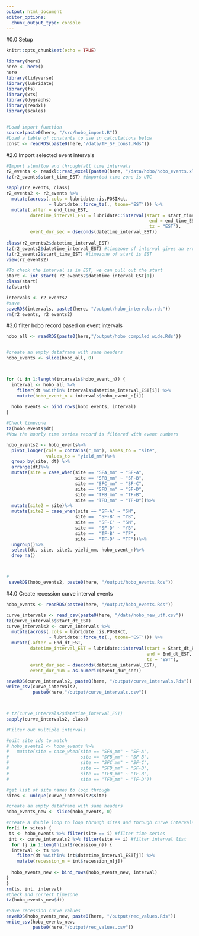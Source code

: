 ```yaml
---
output: html_document
editor_options: 
  chunk_output_type: console
---
```


#0.0 Setup
```r
knitr::opts_chunk$set(echo = TRUE)

library(here)
here <- here()
here
library(tidyverse)
library(lubridate)
library(fs)
library(xts)
library(dygraphs)
library(readxl)
library(scales)


#Load import function
source(paste0(here, "/src/hobo_import.R"))
#Load a table of constants to use in calculations below
const <- readRDS(paste0(here,"/data/TF_SF_const.Rds"))
```



#2.0 Import selected event intervals
```r
#Import stemflow and throughfall time intervals
r2_events <- readxl::read_excel(paste0(here, "/data/hobo/hobo_events.xlsx"))
tz(r2_events$start_time_EST) #imported time zone is UTC

sapply(r2_events, class)
r2_events2 <- r2_events %>% 
  mutate(across(.cols = lubridate::is.POSIXct,
                ~ lubridate::force_tz(., tzone='EST'))) %>% 
  mutate(.after = end_time_EST,
         datetime_interval_EST = lubridate::interval(start = start_time_EST,
                                                      end = end_time_EST,
                                                      tz = "EST"),
         event_dur_sec = dseconds(datetime_interval_EST))
  
class(r2_events2$datetime_interval_EST)
tz(r2_events2$datetime_interval_EST) #timezone of interval gives an error
tz(r2_events2$start_time_EST) #timezone of start is EST
view(r2_events2)    

#To check the interval is in EST, we can pull out the start
start <- int_start( r2_events2$datetime_interval_EST[1])
class(start)
tz(start)

intervals <- r2_events2
#save
saveRDS(intervals, paste0(here, "/output/hobo_intervals.rds"))
rm(r2_events, r2_events2)
```


#3.0 filter hobo record based on event intervals
```r
hobo_all <- readRDS(paste0(here,"/output/hobo_compiled_wide.Rds"))


#create an empty dataframe with same headers
hobo_events <- slice(hobo_all, 0) 



for (i in 1:length(intervals$hobo_event_n)) {
  interval <- hobo_all %>%
    filter(dt %within% intervals$datetime_interval_EST[i]) %>% 
    mutate(hobo_event_n = intervals$hobo_event_n[i])
  
  hobo_events <- bind_rows(hobo_events, interval)
}

#Check timezone
tz(hobo_events$dt)
#Now the hourly time series record is filtered with event numbers

hobo_events2 <- hobo_events%>%
  pivot_longer(cols = contains("_mm"), names_to = "site", 
               values_to = "yield_mm")%>%
  group_by(site, dt) %>% 
  arrange(dt)%>% 
  mutate(site = case_when(site == "SFA_mm" ~ "SF-A",
                          site == "SFB_mm" ~ "SF-B",
                          site == "SFC_mm" ~ "SF-C",
                          site == "SFD_mm" ~ "SF-D",
                          site == "TFB_mm" ~ "TF-B",
                          site == "TFD_mm" ~ "TF-D"))%>%
  mutate(site2 = site)%>%
  mutate(site2 = case_when(site == "SF-A" ~ "SM",
                          site ==  "SF-B" ~ "YB",
                          site ==  "SF-C" ~ "SM",
                          site ==  "SF-D" ~ "YB",
                          site ==  "TF-B" ~ "TF",
                          site ==  "TF-D" ~ "TF"))%>%
  ungroup()%>% 
  select(dt, site, site2, yield_mm, hobo_event_n)%>%
  drop_na()



# 
 saveRDS(hobo_events2, paste0(here, "/output/hobo_events.Rds"))
```


#4.0 Create recession curve interval events
```r
hobo_events <- readRDS(paste0(here, "/output/hobo_events.Rds"))

curve_intervals <- read_csv(paste0(here, "/data/hobo_new_utf.csv"))
tz(curve_intervals$Start_dt_EST)
curve_intervals2 <- curve_intervals %>% 
  mutate(across(.cols = lubridate::is.POSIXct,
                ~ lubridate::force_tz(., tzone='EST'))) %>% 
  mutate(.after = End_dt_EST,
         datetime_interval_EST = lubridate::interval(start = Start_dt_EST,
                                                     end = End_dt_EST,
                                                     tz = "EST"),
         event_dur_sec = dseconds(datetime_interval_EST),
         event_dur_num = as.numeric(event_dur_sec))

saveRDS(curve_intervals2, paste0(here, "/output/curve_intervals.Rds"))
write_csv(curve_intervals2,
          paste0(here,"/output/curve_intervals.csv"))



# tz(curve_intervals2$datetime_interval_EST)
sapply(curve_intervals2, class)

#Filter out multiple intervals 

#edit site ids to match
# hobo_events2 <- hobo_events %>%
#   mutate(site = case_when(site == "SFA_mm" ~ "SF-A",
#                           site == "SFB_mm" ~ "SF-B",
#                           site == "SFC_mm" ~ "SF-C",
#                           site == "SFD_mm" ~ "SF-D",
#                           site == "TFB_mm" ~ "TF-B",
#                           site == "TFD_mm" ~ "TF-D"))

#get list of site names to loop through
sites <- unique(curve_intervals2$site)

#create an empty dataframe with same headers
hobo_events_new <- slice(hobo_events, 0) 

#create a double loop to loop through sites and through curve intervals within each site
for(i in sites) {
 ts <- hobo_events %>% filter(site == i) #filter time series
 int <- curve_intervals2 %>% filter(site == i) #filter interval list
  for (j in 1:length(int$recession_n)) {
  interval <- ts %>%
    filter(dt %within% int$datetime_interval_EST[j]) %>% 
    mutate(recession_n = int$recession_n[j])
  
  hobo_events_new <- bind_rows(hobo_events_new, interval)
}
}
rm(ts, int, interval)
#Check and correct timezone
tz(hobo_events_new$dt)

#Save recession curve values
saveRDS(hobo_events_new, paste0(here, "/output/rec_values.Rds"))
write_csv(hobo_events_new,
          paste0(here,"/output/rec_values.csv"))

```







